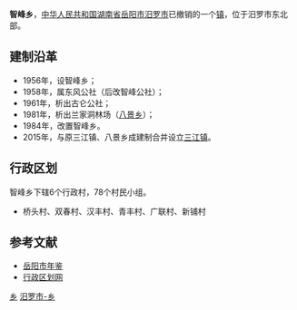 {{中国乡级行政区<!---乡级行政区专用模板--->
|行政区全称 = 智峰乡
|景观照片文件名 = 
|景观照片描述 = 
|位置图文件名 = 
|位置图描述 = 
|汉语拼音 = 
|通用拼音 = 
|上级行政区 = [[湖南省|湖南省]][[岳阳市|岳阳市]][[汨罗市|汨罗市]]
|行政区类别 = 乡
|行政区划代码 = 430681206
|建置时间 = 1984年
|政府驻地 = 龚家塅
|地理坐标 = 
|毗邻 = 
|行政区划 = 6
|村委会 = 6
|居委会 = 0
|总面积 = 35平方公里
|户籍人口 = 1.0万
|户籍人口年份 = 2009
|常住人口 = 
|常住人口年份 = 
|人口密度 = 
|GDP = 
|GDP年份 = 
|邮政编码 = 414409
|电话区号 = 
|时区 = UTC+8（[[东八区|东八区]]）
|官方网站 = 
|网站名称 = 
}}
'''智峰乡'''，[[中华人民共和国|中华人民共和国]][[湖南省|湖南省]][[岳阳市|岳阳市]][[汨罗市|汨罗市]]已撤销的一个[[镇|镇]]，位于汨罗市东北部。

==建制沿革==
*1956年，设智峰乡；
*1958年，属东风公社（后改智峰公社）；
*1961年，析出古仑公社；
*1981年，析出兰家洞林场（[[八景乡|八景乡]]）；
*1984年，改置智峰乡。
*2015年，与原三江镇、八景乡成建制合并设立[[三江镇_(汨罗市)|三江镇]]。

==行政区划==
智峰乡下辖6个行政村，78个村民小组。
*桥头村、双春村、汉丰村、青丰村、广联村、新铺村

==参考文献==
*[http://www.yysqw.gov.cn/Html/10/1/34/4/230392828.html 岳阳市年鉴]{{dead link|date=2018年3月 |bot=InternetArchiveBot |fix-attempted=yes }}
*[http://www.xzqh.org/html/2011/0615/25056.html 行政区划网]{{dead link|date=2018年3月 |bot=InternetArchiveBot |fix-attempted=yes }}

{{湖南小作品}}
{{汨罗市行政区划}}

[[Category:汨罗市行政区划|乡]]
[[Category:岳阳乡镇|汨罗市-乡]]